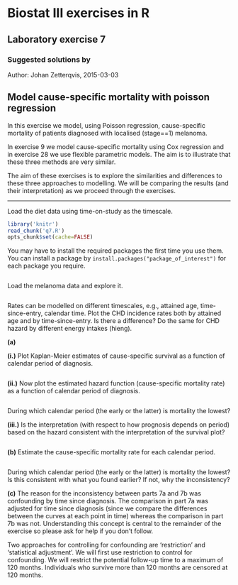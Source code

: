Biostat III exercises in R
===========
Laboratory exercise 7
-----------

### Suggested solutions by
Author: Johan Zetterqvis, 2015-03-03


## Model cause-specific mortality with poisson regression

In this exercise we model, using Poisson regression, cause-specific mortality of patients diagnosed with localised (stage==1) melanoma.

In exercise 9 we model cause-specific mortality using Cox regression and in exercise 28 we use flexible parametric models. The aim is to illustrate that these three methods are very similar.

The aim of these exercises is to explore the similarities and differences to these three approaches to modelling. We will be comparing the results (and their interpretation) as we proceed through the exercises.

-----------

Load the diet data using time-on-study as the timescale.

```r
library('knitr')	
read_chunk('q7.R')
opts_chunk$set(cache=FALSE)
```

You may have to install the required packages the first time you use them. You can install a package by `install.packages("package_of_interest")` for each package you require.

```r
```
Load the melanoma data and explore it.

```r
```

Rates can be modelled on different timescales, e.g., attained age, time-since-entry, calendar time. Plot the CHD incidence rates both by attained age and by time-since-entry. Is there a difference? Do the same for CHD hazard by different energy intakes (hieng).

**(a)**

**(i.)** Plot Kaplan-Meier estimates of cause-specific survival as a function of calendar period of diagnosis.

```r
```

**(ii.)** Now plot the estimated hazard function (cause-specific mortality rate) as a function of calendar period of diagnosis.

```r
```
During which calendar period (the early or the latter) is mortality the lowest?

**(iii.)** Is the interpretation (with respect to how prognosis depends on period) based on the hazard consistent with the interpretation of the survival plot?

```r
```

**(b)** Estimate the cause-specific mortality rate for each calendar period.

```r
```

During which calendar period (the early or the latter) is mortality the lowest? Is this consistent with what you found earlier? If not, why the inconsistency?

**(c)** The reason for the inconsistency between parts 7a and 7b was confounding by time since diagnosis. The comparison in part 7a was adjusted for time since diagnosis (since we compare the differences between the curves at each point in time) whereas the comparison in part 7b was not. Understanding this concept is central to the remainder of the exercise so please ask for help if you don’t follow.

Two approaches for controlling for confounding are ‘restriction’ and ‘statistical adjustment’. We will first use restriction to control for confounding. We will restrict the potential follow-up time to a maximum of 120 months. Individuals who survive more than 120 months are censored at 120 months.

```r
```



```r
```



```r
```



```r
```



```r
```



```r
```



```r
```



```r
```



```r
```



```r
```



```r
```



```r
```



```r
```



```r
```
